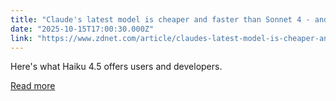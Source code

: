 ```yaml
---
title: "Claude's latest model is cheaper and faster than Sonnet 4 - and free"
date: "2025-10-15T17:00:30.000Z"
link: "https://www.zdnet.com/article/claudes-latest-model-is-cheaper-and-faster-than-sonnet-4-and-free/"
---
```


Here's what Haiku 4.5 offers users and developers.

[Read more](https://www.zdnet.com/article/claudes-latest-model-is-cheaper-and-faster-than-sonnet-4-and-free/)
